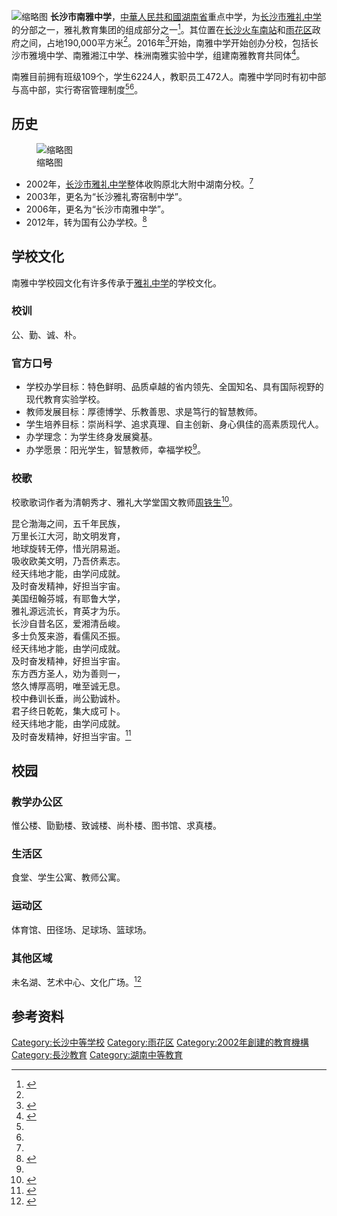 {{高中
| 图像 = Nanya middle school's logo.jpg
| 图像大小 = 200px
| 名称 = 长沙市南雅中学
| 外文名称 = Nanya Middle School
| motto= 公、勤、诚、朴
| established = 2002年<ref name="学校概况">{{cite web |title=学校简介-学校概况-长沙市南雅中学校园网 |url=http://www.nanyaedu.com/html/xxgk/1036.html}}</ref>
| 性質 = 公辦
| type = 全日制完全中学
| religion = 
| affiliation =
| district = {{PRC}}<br />[[湖南省|湖南省]][[长沙市|长沙市]][[雨花区|雨花区]]
| 校长 = [[王旭（长沙市南雅中学校长）|王旭]]
| 党委书记 = 帅亮
| 副校长 = 黄汉军<br/>刘友铁 
| address = [[湖南省|湖南省]][[長沙市|長沙市]][[香樟东路|香樟东路]]178號
| fax = 
| mail = 
| website ={{URL|http://www.nanyaedu.com}}
}}
[[File:The_gate_of_the_nanya_middle_school_in_2018.jpg|缩略图]]
'''长沙市南雅中学'''，[[中華人民共和國|中華人民共和國]][[湖南省|湖南省]]重点中学，为[[长沙市雅礼中学|长沙市雅礼中学]]的分部之一，雅礼教育集团的组成部分之一<ref name="长沙晚报">{{cite web |title=南雅10年，做有内涵的学校 - 长沙晚报网 |url=https://www.icswb.com/newspaper_article-detail-102586.html |access-date=2018-07-03 |archive-url=https://web.archive.org/web/20180703164349/https://www.icswb.com/newspaper_article-detail-102586.html |archive-date=2018-07-03 |dead-url=yes }}</ref>。其位置在[[长沙火车南站|长沙火车南站]]和[[雨花区|雨花区]]政府之间，占地190,000平方米<ref name="学校概况" />。2016年<ref>{{cite web |title=新学初张，携梦起航——雅境中学迎来新生开学报到 - 南雅教育共同体动态 - 长沙市南雅中学校园网 |url=http://www.nanyaedu.com/html/news/6121.html}}</ref>开始，南雅中学开始创办分校，包括长沙市雅境中学、南雅湘江中学、株洲南雅实验中学，组建南雅教育共同体<ref name="南雅株洲">{{cite web |title=南雅中学今秋入驻株洲 规划初高中60个班 - 市州精选 - 湖南在线 - 华声在线 |url=http://hunan.voc.com.cn/article/201804/201804170903152108.html}}</ref>。

南雅目前拥有班级109个，学生6224人，教职员工472人。南雅中学同时有初中部与高中部，实行寄宿管理制度<ref name="学校概况" /><ref name="长沙晚报" />。

==历史==
[[File:The_gate_of_the_nanya_middle_school.jpg|缩略图]]
* 2002年，[[长沙市雅礼中学|长沙市雅礼中学]]整体收购原北大附中湖南分校。<ref name="长沙晚报" />
* 2003年，更名为“长沙雅礼寄宿制中学”。
* 2006年，更名为“长沙市南雅中学”。
* 2012年，转为国有公办学校。<ref name="章程">{{cite web |title=长沙市南雅中学章程-学校概况-长沙市南雅中学校园网 |url=http://www.nanyaedu.com/html/xxgk/6644.html}}</ref>

==学校文化==
南雅中学校园文化有许多传承于[[雅礼中学|雅礼中学]]的学校文化。

===校训===
公、勤、诚、朴。
===官方口号===
*学校办学目标：特色鲜明、品质卓越的省内领先、全国知名、具有国际视野的现代教育实验学校。
*教师发展目标：厚德博学、乐教善思、求是笃行的智慧教师。
*学生培养目标：崇尚科学、追求真理、自主创新、身心俱佳的高素质现代人。
*办学理念：为学生终身发展奠基。
*办学愿景：阳光学生，智慧教师，幸福学校<ref name="长沙晚报" />。
===校歌===
校歌歌词作者为清朝秀才、雅礼大学堂国文教师[[周铁生|周铁生]]<ref>{{cite web |title=雅礼与中国——雅礼会在华教育事业研究: 新学堂数字版 - 赵厚勰 - Google Books |url=https://books.google.com/books?id=by88DAAAQBAJ&pg=PT122&lpg=PT122&dq=%E5%91%A8%E9%93%81%E5%B1%B1+%E9%9B%85%E7%A4%BC&source=bl&ots=MYLzQbdmQJ&sig=ecFuo6o18Ak2TC90SICb_Llv7nE&hl=en&sa=X&ved=0ahUKEwicksOf74LcAhXQrVkKHddvDYIQ6AEINjAB#v=onepage&q=%E5%91%A8%E9%93%81%E5%B1%B1&f=false}}</ref>。

昆仑渤海之间，五千年民族，<br />
万里长江大河，助文明发育，<br />
地球旋转无停，惜光阴易逝。<br />
吸收欧美文明，乃吾侪素志。<br />
经天纬地才能，由学问成就。<br />
及时奋发精神，好担当宇宙。<br />
美国纽翰芬城，有耶鲁大学，<br />
雅礼源远流长，育英才为乐。<br />
长沙自昔名区，爱湘清岳峻。<br />
多士负笈来游，看儒风丕振。<br />
经天纬地才能，由学问成就。<br />
及时奋发精神，好担当宇宙。<br />
东方西方圣人，劝为善则一，<br />
悠久博厚高明，唯至诚无息。<br />
校中彝训长垂，尚公勤诚朴。<br />
君子终日乾乾，集大成可卜。<br />
经天纬地才能，由学问成就。<br />
及时奋发精神，好担当宇宙。<ref>{{cite web |title=学校文化-学校概况-长沙市南雅中学校园网 |url=http://www.nanyaedu.com/html/xxgk/1037.html}}</ref>

==校园==
===教学办公区===
惟公楼、勖勤楼、致诚楼、尚朴楼、图书馆、求真楼。
===生活区===
食堂、学生公寓、教师公寓。
===运动区===
体育馆、田径场、足球场、篮球场。
===其他区域===
未名湖、艺术中心、文化广场。<ref>{{cite web |title=走进南雅-学校概况-长沙市南雅中学校园网 |url=http://www.nanyaedu.com/html/xxgk/2942.html}}</ref>

==参考资料==
{{Reflist}}
{{国家级示范高中}}
{{湖南省示范性普通高级中学}}

[[Category:长沙中等学校|Category:长沙中等学校]]
[[Category:雨花区|Category:雨花区]]
[[Category:2002年創建的教育機構|Category:2002年創建的教育機構]]
[[Category:長沙教育|Category:長沙教育]]
[[Category:湖南中等教育|Category:湖南中等教育]]
